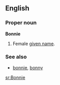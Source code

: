 ==English==
===Proper noun===
'''Bonnie'''

# Female [[given name]].

===See also===
*[[bonnie]], [[bonny]]

[[sr:Bonnie]]